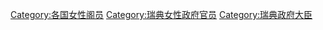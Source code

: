 [[Category:各国女性阁员|Category:各国女性阁员]]
[[Category:瑞典女性政府官员|Category:瑞典女性政府官员]]
[[Category:瑞典政府大臣|Category:瑞典政府大臣]]